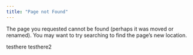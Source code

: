 ```yaml
---
title: "Page not Found"
---
```


The page you requested cannot be found (perhaps it was moved or renamed).
You may want to try searching to find the page's new location.

testhere
testhere2

